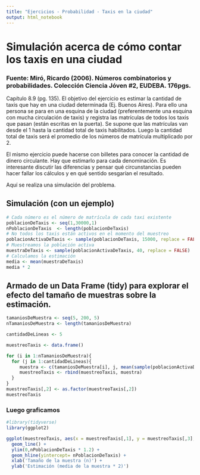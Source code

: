 ```yaml
---
title: "Ejercicios - Probabilidad - Taxis en la ciudad"
output: html_notebook
---
```


# Simulación acerca de cómo contar los taxis en una ciudad
### Fuente: Miró, Ricardo (2006). Números combinatorios y probabilidades. Colección Ciencia Jóven #2, EUDEBA. 176pgs.
Capítulo 8.9 (pg. 135).
El objetivo del ejercicio es estimar la cantidad de taxis que hay en una ciudad determinada (Ej. Buenos Aires).
Para ello una persona se para en una esquina de la ciudad (preferentemente una esquina con mucha circulación de taxis) y registra las matrículas de todos los taxis que pasan (están escritas en la puerta). Se supone que las matrículas van desde el 1 hasta la cantidad total de taxis habilitados. Luego la cantidad total de taxis será el promedio de los números de matrícula multiplicado por 2.

El mismo ejercicio puede hacerse con billetes para conocer la cantidad de dinero circulante. Hay que estimarlo para cada denominación.
Es interesante discutir las diferencias y pensar qué circunstancias pueden hacer fallar los cálculos y en qué sentido sesgarían el resultado.

Aquí se realiza una simulación del problema.

## Simulación (con un ejemplo)

```r
# Cada número es el número de matrícula de cada taxi existente
poblacionDeTaxis <- seq(1,30000,1)
nPoblacionDeTaxis  <- length(poblacionDeTaxis)
# No todos los taxis están activos en el momento del muestreo
poblacionActivaDeTaxis <- sample(poblacionDeTaxis, 15000, replace = FALSE)
# Muestreamos la población activa
muestraDeTaxis <- sample(poblacionActivaDeTaxis, 40, replace = FALSE)
# Calculamos la estimación
media <- mean(muestraDeTaxis)
media * 2
```

## Armado de un Data Frame (tidy) para explorar el efecto del tamaño de muestras sobre la estimación.

```r
tamaniosDeMuestra <- seq(5, 200, 5)
nTamaniosDeMuestra <- length(tamaniosDeMuestra)

cantidadDeLineas <- 5

muestreoTaxis <- data.frame()

for (i in 1:nTamaniosDeMuestra){
  for (j in 1:cantidadDeLineas){
     muestra <- c(tamaniosDeMuestra[i], j, mean(sample(poblacionActivaDeTaxis, tamaniosDeMuestra[i], replace = FALSE)) * 2)
     muestreoTaxis <- rbind(muestreoTaxis, muestra)
  }
}
muestreoTaxis[,2] <- as.factor(muestreoTaxis[,2])
muestreoTaxis
```

### Luego graficamos

```r
#library(tidyverse)
library(ggplot2)

ggplot(muestreoTaxis, aes(x = muestreoTaxis[,1], y = muestreoTaxis[,3], color = muestreoTaxis[,2])) +
  geom_line() +
  ylim(0,nPoblacionDeTaxis * 1.2) +
  geom_hline(yintercept= nPoblacionDeTaxis) +
  xlab('Tamaño de la muestra (n)') +
  ylab('Estimación (media de la muestra * 2)')
```